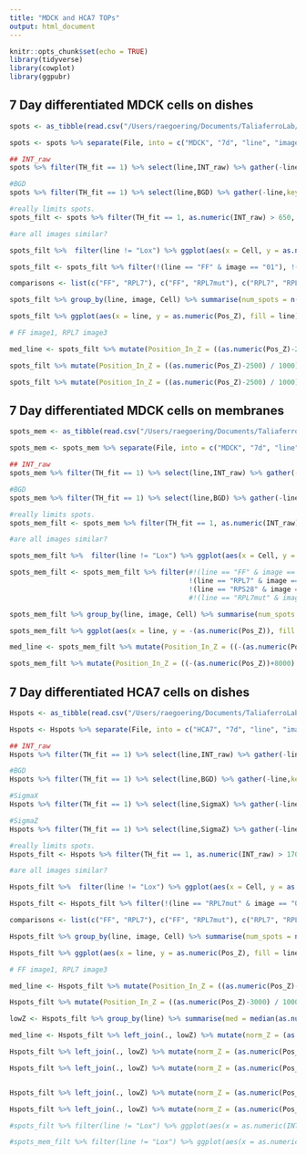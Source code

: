 ```yaml
---
title: "MDCK and HCA7 TOPs"
output: html_document
---
```


```r
knitr::opts_chunk$set(echo = TRUE)
library(tidyverse)
library(cowplot)
library(ggpubr)

```

## 7 Day differentiated MDCK cells on dishes

```r
spots <- as_tibble(read.csv("/Users/raegoering/Documents/TaliaferroLab/IEC_FISH/21.11.30_MDCKTOP/Results/_FISH-QUANT__all_spots_211130.txt", header = TRUE, sep = "\t", skip = 13))

spots <- spots %>% separate(File, into = c("MDCK", "7d", "line", "image", "Stack"), sep = "_") %>% mutate(image = substr(image, 1, 2)) %>% select(-MDCK, -`7d`, -Stack)

```

```r

## INT_raw
spots %>% filter(TH_fit == 1) %>% select(line,INT_raw) %>% gather(-line,key = "param", value = "value") %>% mutate(value = as.numeric(value)) %>% ggplot(aes(y=value, group = line, fill = line)) + geom_density(alpha = 0.5) + theme_cowplot() + ylim(300,1500) + geom_hline(yintercept = 650)

#BGD
spots %>% filter(TH_fit == 1) %>% select(line,BGD) %>% gather(-line,key = "param", value = "value") %>% mutate(value = as.numeric(value)) %>% ggplot(aes(y=value, group = line, fill = line)) + geom_density(alpha = 0.5) + theme_cowplot() + ylim(100,500) + geom_hline(yintercept = 500)

#really limits spots.
spots_filt <- spots %>% filter(TH_fit == 1, as.numeric(INT_raw) > 650, as.numeric(INT_raw) < 2000)

#are all images similar?

spots_filt %>%  filter(line != "Lox") %>% ggplot(aes(x = Cell, y = as.numeric(Pos_Z), color = image)) + geom_boxplot(position = "dodge") + facet_wrap(.~line) 

spots_filt <- spots_filt %>% filter(!(line == "FF" & image == "01"), !(line == "RPL7" & image == "03"), !(line == "RPL7mut" & image == "01"))


```


```r

comparisons <- list(c("FF", "RPL7"), c("FF", "RPL7mut"), c("RPL7", "RPL7mut"), c("FF", "RPS28"), c("FF", "RPS28mut"), c("RPS28", "RPS28mut"))

spots_filt %>% group_by(line, image, Cell) %>% summarise(num_spots = n()) %>% ggplot(aes(x = line, y = num_spots, fill = line)) + geom_boxplot() + theme_cowplot() + guides(fill = FALSE, col = FALSE) + stat_compare_means(comparisons = comparisons, method = "wilcox.test") + labs(x = "", y = "Number of spots per cell") + EnvStats::stat_n_text()

spots_filt %>% ggplot(aes(x = line, y = as.numeric(Pos_Z), fill = line)) + geom_violin() + geom_boxplot(width = 0.25, outlier.shape = NA) + theme_cowplot() + guides(fill = FALSE, col = FALSE) + stat_compare_means(comparisons = comparisons, method = "wilcox.test") + labs(x ="", y = "Raw FISH-quant -Pos_Z")

# FF image1, RPL7 image3

med_line <- spots_filt %>% mutate(Position_In_Z = ((as.numeric(Pos_Z)-2500) / 1000)) %>% filter(line == "FF") %>% summarize(median(Position_In_Z)) %>% as.numeric()

spots_filt %>% mutate(Position_In_Z = ((as.numeric(Pos_Z)-2500) / 1000)) %>% filter(line != "Lox") %>% ggplot(aes(x = line, y = Position_In_Z, fill = line)) + geom_violin(aes(alpha = line)) + geom_boxplot(aes(alpha = line), width = 0.25, outlier.shape = NA) + geom_point(alpha = 0.001, position = "jitter") + theme_cowplot() + guides(fill = FALSE, col = FALSE, alpha = FALSE) + stat_compare_means(comparisons = comparisons, method = "wilcox.test", label.y = c(5,5.5,4.5,6,6.5,4.5)) + geom_hline(yintercept = med_line, size = 1, linetype = "dashed")  + scale_fill_manual(values = c("#808080","#e8c040", "#e8c040", "#b82080", "#b82080")) + scale_alpha_manual(values = c(1,1,0.5,1,0.5)) + labs(x = "", y = "Position in Z (um)", title = "MDCK 7d Dish Differentiated") + coord_cartesian(ylim = c(0,7.5))

spots_filt %>% mutate(Position_In_Z = ((as.numeric(Pos_Z)-2500) / 1000)) %>% filter(line != "Lox") %>% ggplot(aes(x = line, y = Position_In_Z-med_line, fill = line)) + geom_violin(aes(alpha = line)) + geom_boxplot(aes(alpha = line), width = 0.25, outlier.shape = NA) + geom_point(alpha = 0.001, position = "jitter") + theme_cowplot() + guides(fill = FALSE, col = FALSE, alpha = FALSE) + stat_compare_means(comparisons = comparisons, method = "wilcox.test",label = "p.signif", hide.ns = TRUE, size = 7, vjust = 0.5, label.y = c(3,3.5,2.5,4,4.5,2.5)) + geom_hline(yintercept = 0, size = 1, linetype = "dashed")  + scale_fill_manual(values = c("#808080","#e8c040", "#e8c040", "#b82080", "#b82080")) + scale_alpha_manual(values = c(1,1,0.5,1,0.5)) + labs(x = "", y = "Position in Z (um)\nFirefly Normalized", title = "MDCK 7d Dish Differentiated") + coord_cartesian(ylim = c(-2,5.5)) + scale_x_discrete(labels = c("Firefly", "RPL7", "RPL7mut", "RPS28", "RPS28mut"))

```


## 7 Day differentiated MDCK cells on membranes

```r
spots_mem <- as_tibble(read.csv("/Users/raegoering/Documents/TaliaferroLab/IEC_FISH/21.11.30_MDCKTOP/Results/_FISH-QUANT__all_spots_211201.txt", header = TRUE, sep = "\t", skip = 13))

spots_mem <- spots_mem %>% separate(File, into = c("MDCK", "7d", "line", "image", "Stack"), sep = "_") %>% mutate(image = substr(image, 1, 2)) %>% select(-MDCK, -`7d`, -Stack)

```

```r

## INT_raw
spots_mem %>% filter(TH_fit == 1) %>% select(line,INT_raw) %>% gather(-line,key = "param", value = "value") %>% mutate(value = as.numeric(value)) %>% ggplot(aes(y=value, group = line, fill = line)) + geom_density(alpha = 0.5) + theme_cowplot() + ylim(800,2500) + geom_hline(yintercept = 1300)

#BGD
spots_mem %>% filter(TH_fit == 1) %>% select(line,BGD) %>% gather(-line,key = "param", value = "value") %>% mutate(value = as.numeric(value)) %>% ggplot(aes(y=value, group = line, fill = line)) + geom_density(alpha = 0.5) + theme_cowplot() 

#really limits spots.
spots_mem_filt <- spots_mem %>% filter(TH_fit == 1, as.numeric(INT_raw) > 1300, as.numeric(INT_raw) < 2000)

#are all images similar?

spots_mem_filt %>%  filter(line != "Lox") %>% ggplot(aes(x = Cell, y = ((-(as.numeric(Pos_Z))+8000) / 1000), color = image)) + geom_boxplot(position = "dodge") + facet_wrap(.~line) + ylim(-1,5)

spots_mem_filt <- spots_mem_filt %>% filter(#!(line == "FF" & image == "02"), 
                                            !(line == "RPL7" & image == "01"), 
                                            !(line == "RPS28" & image == "01"))#,
                                            #!(line == "RPL7mut" & image == "01"))

```


```r

spots_mem_filt %>% group_by(line, image, Cell) %>% summarise(num_spots = n()) %>% ggplot(aes(x = line, y = num_spots, fill = line)) + geom_boxplot() + theme_cowplot() + guides(fill = FALSE, col = FALSE) + stat_compare_means(comparisons = comparisons, method = "wilcox.test") + labs(x = "", y = "Number of spots per cell") + EnvStats::stat_n_text()

spots_mem_filt %>% ggplot(aes(x = line, y = -(as.numeric(Pos_Z)), fill = line)) + geom_violin() + geom_boxplot(width = 0.25, outlier.shape = NA) + theme_cowplot() + guides(fill = FALSE, col = FALSE) + stat_compare_means(comparisons = comparisons, method = "wilcox.test") + labs(x ="", y = "Raw FISH-quant -Pos_Z")

med_line <- spots_mem_filt %>% mutate(Position_In_Z = ((-(as.numeric(Pos_Z))+8000) / 1000)) %>% filter(line == "FF") %>% summarize(median(Position_In_Z)) %>% as.numeric()

spots_mem_filt %>% mutate(Position_In_Z = ((-(as.numeric(Pos_Z))+8000) / 1000)) %>% filter(line != "Lox") %>% ggplot(aes(x = line, y = Position_In_Z, fill = line)) + geom_violin(aes(alpha = line)) + geom_boxplot(aes(alpha = line), width = 0.25, outlier.shape = NA) + geom_point(alpha = 0.001, position = "jitter") + theme_cowplot() + guides(fill = FALSE, col = FALSE, alpha = FALSE) + stat_compare_means(comparisons = comparisons, method = "wilcox.test", label.y = c(5,5.5,4.5,6,6.5,4.5)) + geom_hline(yintercept = med_line, size = 1, linetype = "dashed")  + scale_fill_manual(values = c("#808080","#e8c040", "#e8c040", "#b82080", "#b82080")) + scale_alpha_manual(values = c(1,1,0.5,1,0.5)) + labs(x = "", y = "Position in Z (um)", title = "MDCK 7d Membrane Differentiated") + coord_cartesian(ylim = c(0,8)) 

```

## 7 Day differentiated HCA7 cells on dishes

```r
Hspots <- as_tibble(read.csv("/Users/raegoering/Documents/TaliaferroLab/IEC_FISH/21.12.09_HCA7TOP/Results/_FISH-QUANT__all_spots_211210.txt", header = TRUE, sep = "\t", skip = 13))

Hspots <- Hspots %>% separate(File, into = c("HCA7", "7d", "line", "image", "Stack"), sep = "_") %>% mutate(image = substr(image, 1, 2)) %>% select(-HCA7, -`7d`, -Stack)

```

```r

## INT_raw
Hspots %>% filter(TH_fit == 1) %>% select(line,INT_raw) %>% gather(-line,key = "param", value = "value") %>% mutate(value = as.numeric(value)) %>% ggplot(aes(y=value, group = line, fill = line)) + geom_density(alpha = 0.5) + theme_cowplot() + ylim(500,2500) + geom_hline(yintercept = 1500)

#BGD
Hspots %>% filter(TH_fit == 1) %>% select(line,BGD) %>% gather(-line,key = "param", value = "value") %>% mutate(value = as.numeric(value)) %>% ggplot(aes(y=value, group = line, fill = line)) + geom_density(alpha = 0.5) + theme_cowplot() + ylim(300,1200) + geom_hline(yintercept = 500)

#SigmaX
Hspots %>% filter(TH_fit == 1) %>% select(line,SigmaX) %>% gather(-line,key = "param", value = "value") %>% mutate(value = as.numeric(value)) %>% ggplot(aes(y=value, group = line, fill = line)) + geom_density(alpha = 0.5) + theme_cowplot() 

#SigmaZ
Hspots %>% filter(TH_fit == 1) %>% select(line,SigmaZ) %>% gather(-line,key = "param", value = "value") %>% mutate(value = as.numeric(value)) %>% ggplot(aes(y=value, group = line, fill = line)) + geom_density(alpha = 0.5) + theme_cowplot()  + geom_hline(yintercept = 750)

#really limits spots.
Hspots_filt <- Hspots %>% filter(TH_fit == 1, as.numeric(INT_raw) > 1700, as.numeric(SigmaZ) < 750)#, as.numeric(INT_raw) < 3500)

#are all images similar?

Hspots_filt %>%  filter(line != "Lox") %>% ggplot(aes(x = Cell, y = as.numeric(Pos_Z), color = image)) + geom_boxplot(position = "dodge") + facet_wrap(.~line) 

Hspots_filt <- Hspots_filt %>% filter(!(line == "RPL7mut" & image == "03"), !(line == "RPS28mut" & image == "03"), !(line == "RPS28" & image == "01"), !(line == "FF" & image == "02"))#, !(line == "FF" & Cell %in% c("Cell_6", "Cell_7")))


```


```r

comparisons <- list(c("FF", "RPL7"), c("FF", "RPL7mut"), c("RPL7", "RPL7mut"), c("FF", "RPS28"), c("FF", "RPS28mut"), c("RPS28", "RPS28mut"))

Hspots_filt %>% group_by(line, image, Cell) %>% summarise(num_spots = n()) %>% ggplot(aes(x = line, y = num_spots, fill = line)) + geom_boxplot() + theme_cowplot() + guides(fill = FALSE, col = FALSE) + stat_compare_means(comparisons = comparisons, method = "wilcox.test") + labs(x = "", y = "Number of spots per cell") + EnvStats::stat_n_text()

Hspots_filt %>% ggplot(aes(x = line, y = as.numeric(Pos_Z), fill = line)) + geom_violin() + geom_boxplot(width = 0.25, outlier.shape = NA) + theme_cowplot() + guides(fill = FALSE, col = FALSE) + stat_compare_means(comparisons = comparisons, method = "wilcox.test") + labs(x ="", y = "Raw FISH-quant -Pos_Z")

# FF image1, RPL7 image3

med_line <- Hspots_filt %>% mutate(Position_In_Z = ((as.numeric(Pos_Z)-3000) / 1000)) %>% filter(line == "FF") %>% summarize(median(Position_In_Z)) %>% as.numeric()

Hspots_filt %>% mutate(Position_In_Z = ((as.numeric(Pos_Z)-3000) / 1000)) %>% filter(line != "Lox") %>% ggplot(aes(x = line, y = Position_In_Z, fill = line)) + geom_violin(aes(alpha = line)) + geom_boxplot(aes(alpha = line), width = 0.25, outlier.shape = NA) + geom_point(alpha = 0.001, position = "jitter") + theme_cowplot() + guides(fill = FALSE, col = FALSE, alpha = FALSE) + stat_compare_means(comparisons = comparisons, method = "wilcox.test", label.y = c(5,5.5,4.5,6,6.5,4.5)) + geom_hline(yintercept = med_line, size = 1, linetype = "dashed")  + scale_fill_manual(values = c("#808080","#e8c040", "#e8c040", "#b82080", "#b82080")) + scale_alpha_manual(values = c(1,1,0.5,1,0.5)) + labs(x = "", y = "Position in Z (um)", title = "HCA7 7d Dish Differentiated") + coord_cartesian(ylim = c(0,7.5))


```

```r
lowZ <- Hspots_filt %>% group_by(line) %>% summarise(med = median(as.numeric(Pos_Z)), tenth = quantile(as.numeric(Pos_Z), 0.05))

med_line <- Hspots_filt %>% left_join(., lowZ) %>% mutate(norm_Z = (as.numeric(Pos_Z)-tenth+500)/1000) %>% filter(line == "FF") %>% summarize(median(norm_Z)) %>% as.numeric()

Hspots_filt %>% left_join(., lowZ) %>% mutate(norm_Z = (as.numeric(Pos_Z)-tenth+500)/1000) %>% filter(line != "Lox") %>% ggplot(aes(x = line, y = norm_Z, fill = line)) + geom_violin(aes(alpha = line)) + geom_boxplot(aes(alpha = line), width = 0.2, outlier.shape = NA) + geom_point(alpha = 0.001, position = "jitter") + theme_cowplot() + guides(fill = FALSE, col = FALSE, alpha = FALSE) + stat_compare_means(comparisons = comparisons, method = "wilcox.test", label.y = c(5,5.5,4.5,6,6.5,4.5), label = "p.signif", hide.ns = TRUE, size = 8) + geom_hline(yintercept = med_line, size = 1, linetype = "dashed")  + scale_fill_manual(values = c("#808080","#e8c040", "#e8c040", "#b82080", "#b82080")) + scale_alpha_manual(values = c(1,1,0.5,1,0.5)) + labs(x = "", y = "Position in Z (um)", title = "HCA7 7d Dish Differentiated") + coord_cartesian(ylim = c(0,7))

Hspots_filt %>% left_join(., lowZ) %>% mutate(norm_Z = (as.numeric(Pos_Z)-tenth+500)/1000) %>% filter(line != "Lox") %>% ggplot(aes(x = line, y = norm_Z-med_line, fill = line)) + geom_violin(aes(alpha = line)) + geom_boxplot(aes(alpha = line), width = 0.25, outlier.shape = NA) + geom_point(alpha = 0.001, position = "jitter") + theme_cowplot() + guides(fill = FALSE, col = FALSE, alpha = FALSE) + stat_compare_means(comparisons = comparisons, method = "wilcox.test",label = "p.signif", size = 7, hide.ns = TRUE, vjust = 0.5, label.y = c(4,4.5,3.5,5,5.5,3.5)) + geom_hline(yintercept = 0, size = 1, linetype = "dashed")  + scale_fill_manual(values = c("#808080","#e8c040", "#e8c040", "#b82080", "#b82080")) + scale_alpha_manual(values = c(1,1,0.5,1,0.5)) + labs(x = "", y = "Position in Z (um)\nFirefly Normalized", title = "HCA7 7d Dish Differentiated") + coord_cartesian(ylim = c(-2,6)) + scale_x_discrete(labels = c("Firefly", "RPL7", "RPL7mut", "RPS28", "RPS28mut"))


Hspots_filt %>% left_join(., lowZ) %>% mutate(norm_Z = (as.numeric(Pos_Z)-tenth+500)/1000) %>% filter(line != "Lox") %>% ggplot(aes(x = as.numeric(INT_raw), y = norm_Z)) + geom_density2d() + facet_wrap(.~line)

Hspots_filt %>% left_join(., lowZ) %>% mutate(norm_Z = (as.numeric(Pos_Z)-tenth+500)/1000) %>% filter(line != "Lox") %>% ggplot(aes(x = Cell, y = norm_Z, color = image)) + geom_boxplot(position = "dodge") + facet_wrap(.~line) 


```


```r
#spots_filt %>% filter(line != "Lox") %>% ggplot(aes(x = as.numeric(INT_raw), y = as.numeric(Pos_Z))) + geom_density2d() + facet_wrap(.~line)

#spots_mem_filt %>% filter(line != "Lox") %>% ggplot(aes(x = as.numeric(INT_raw), y = -(as.numeric(Pos_Z)))) + geom_density2d() + facet_wrap(.~line)

```




